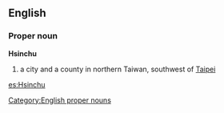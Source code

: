 {{wikipedia}}
==English==
===Proper noun===
'''Hsinchu'''
#a city and a county in northern Taiwan, southwest of [[Taipei]]

[[Category:English proper nouns]]

[[es:Hsinchu]]